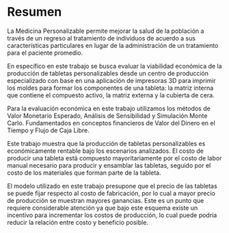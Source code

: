 # Resumen

La Medicina Personalizable permite mejorar la salud de la población a través de un regreso al tratamiento de individuos de acuerdo a sus características particulares en lugar de la administración de un tratamiento para el paciente promedio.

En específico en este trabajo se busca evaluar la viabilidad económica de la producción de tabletas personalizables desde un centro de producción especializado con base en una aplicación de impresoras 3D para imprimir los moldes para formar los componentes de una tableta: la matriz interna que contiene el compuesto activo, la matriz externa y la cubierta de cera.

Para la evaluación económica en este trabajo utilizamos los métodos de Valor Monetario Esperado, Análisis de Sensibilidad y Simulación Monte Carlo.
Fundamentados en conceptos financieros de Valor del Dinero en el Tiempo y Flujo de Caja Libre.

Este trabajo muestra que la producción de tabletas personalizables es económicamente rentable bajo los escenarios analizados.
El costo de producir una tableta está compuesto mayoritariamente por el costo de labor manual necesario para producir y ensamblar las tabletas, seguido por el costo de los materiales que forman parte de la tableta.

El modelo utilizado en este trabajo presupone que el precio de las tabletas se puede fijar respecto al costo de fabricación, por lo cual a mayor precio de producción se muestran mayores ganancias. Este es un punto que requiere considerable atención ya que bajo este esquema existe un incentivo para incrementar los costos de producción, lo cual puede podría reducir la relación entre costo y beneficio posible.

\newpage

\thispagestyle{empty}

\newpage